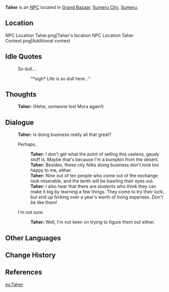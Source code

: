 {{Character Infobox
|type             = NPC
|image            = NPC Taher.png
|region           = Sumeru
|affiliation      = Corps of Thirty
|title            = Mercenary, Corps of Thirty
|dialoguereward   = 
|ancestry         = <!-- Clan/family -->
|father           = 
|mother           = 
|spouse           = 
|sibling          = 
|child            = 
|relative         = 
|voiceEN          = [https://www.brienneolvera.com/home Brienne Olvera]<ref name="BrienneOlvera">Twitter: [https://twitter.com/BrienneOlvera/status/1562489917435183104 EN VA Self Announcement]</ref>
|voiceCN          = 
|voiceJP          = 
}}
'''Taher''' is an [[NPC]] located in [[Grand Bazaar]], [[Sumeru City]], [[Sumeru]].
==Location==
<gallery>
NPC Location Taher.png|Taher's location
NPC Location Taher Context.png|Additional context
</gallery>
<!--
==Profile==
''(To be added.)''

===Personality===
''(To be added.)''

===Appearance===
''(To be added.)''

==Quests and Events==
{{Quests and Events}}
-->
==Idle Quotes==
{{Dialogue start}}
: {{DIcon|Idle}} So dull...
:: {{A|VO Taher 01.ogg}} "*sigh* Life is so dull here..."
{{Dialogue end}}

==Thoughts==
{{All Schemes to Know Explanation|name=Taher}}
:{{A|VO Taher All Schemes to Know 01.ogg}} '''Taher:''' (Hehe, someone lost Mora again!)

==Dialogue==
{{Dialogue start}}
:'''Taher:''' Is doing business really all that great?
:{{DIcon}} Perhaps.
::'''Taher:''' I don't get what the point of selling this useless, gaudy stuff is. Maybe that's because I'm a bumpkin from the desert.
::'''Taher:''' Besides, these city folks doing business don't look too happy to me, either.
::'''Taher:''' Nine out of ten people who come out of the exchange look miserable, and the tenth will be bawling their eyes out.
::'''Taher:''' I also hear that there are students who think they can make it big by learning a few things. They come to try their luck, but end up forking over a year's worth of living expenses. Don't be like them!
:{{DIcon}} I'm not sure.
::'''Taher:''' Well, I'm not keen on trying to figure them out either.
{{Dialogue end}}
<!--
==Event Dialogue==
===Event Name===
{{Dialogue start}}
:'''{{subst:PAGENAME}}:'''
{{Dialogue end}}

==Trivia==
* 
-->

==Other Languages==
{{Other Languages
|default_hidden = 1
|en      = Taher
|zhs     = 塔希尔
|zhs_rm  = Tǎxī'ěr
|zht     = 塔希爾
|zht_rm  = Tǎxī'ěr
|ja      = タヘル
|ja_rm   = Taheru
|ko      = 타헤르
|ko_rm   = Tahereu
|es      = Taher
|fr      = Taher
|ru      = Тахер
|th      = Taher
|vi      = Taher
|de      = Taher
|id      = Taher
|pt      = Taher
|tr      = Taher
|it      = Taher
}}

==Change History==
{{Change History|3.0}}

==References==
{{Reflist}}

[[es:Taher]]